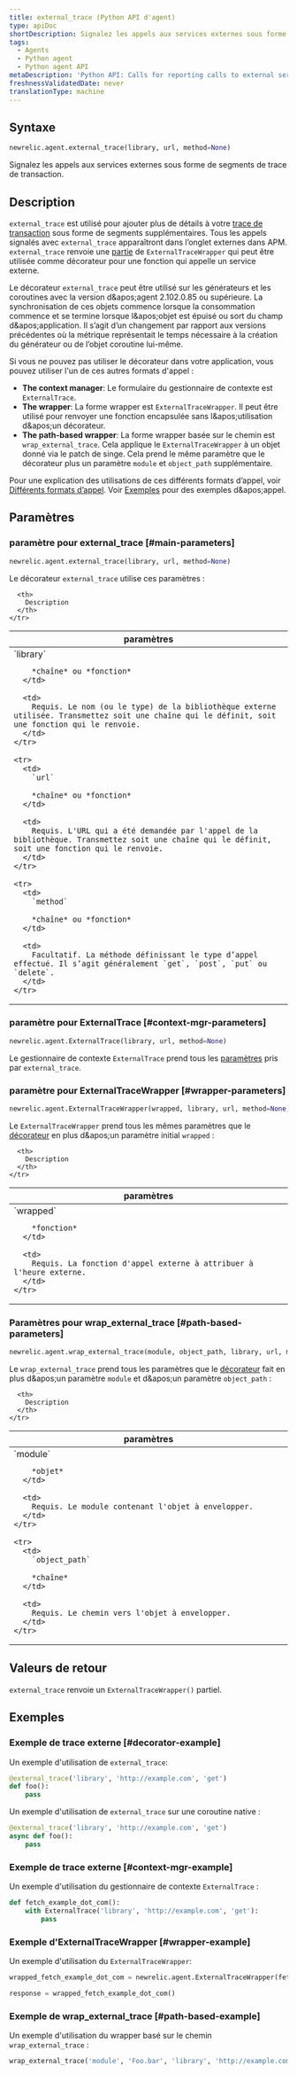 ```yaml
---
title: external_trace (Python API d'agent)
type: apiDoc
shortDescription: Signalez les appels aux services externes sous forme de segments de trace de transaction.
tags:
  - Agents
  - Python agent
  - Python agent API
metaDescription: 'Python API: Calls for reporting calls to external services as transaction trace segments.'
freshnessValidatedDate: never
translationType: machine
---
```


## Syntaxe

```py
newrelic.agent.external_trace(library, url, method=None)
```

Signalez les appels aux services externes sous forme de segments de trace de transaction.

## Description

`external_trace` est utilisé pour ajouter plus de détails à votre [trace de transaction](/docs/accounts-partnerships/education/getting-started-new-relic/glossary#transaction-trace) sous forme de segments supplémentaires. Tous les appels signalés avec `external_trace` apparaîtront dans l’onglet externes dans APM. `external_trace` renvoie une [partie](https://docs.python.org/3.12/library/functools.html#functools.partial) de `ExternalTraceWrapper` qui peut être utilisée comme décorateur pour une fonction qui appelle un service externe.

Le décorateur `external_trace` peut être utilisé sur les générateurs et les coroutines avec la version d&amp;apos;agent 2.102.0.85 ou supérieure. La synchronisation de ces objets commence lorsque la consommation commence et se termine lorsque l&amp;apos;objet est épuisé ou sort du champ d&amp;apos;application. Il s’agit d’un changement par rapport aux versions précédentes où la métrique représentait le temps nécessaire à la création du générateur ou de l’objet coroutine lui-même.

Si vous ne pouvez pas utiliser le décorateur dans votre application, vous pouvez utiliser l'un de ces autres formats d'appel :

* <DNT>**The context manager**</DNT>: Le formulaire du gestionnaire de contexte est `ExternalTrace`.
* <DNT>**The wrapper**</DNT>: La forme wrapper est `ExternalTraceWrapper`. Il peut être utilisé pour renvoyer une fonction encapsulée sans l&amp;apos;utilisation d&amp;apos;un décorateur.
* <DNT>**The path-based wrapper**</DNT>: La forme wrapper basée sur le chemin est `wrap_external_trace`. Cela applique le `ExternalTraceWrapper` à un objet donné via le patch de singe. Cela prend le même paramètre que le décorateur plus un paramètre `module` et `object_path` supplémentaire.

Pour une explication des utilisations de ces différents formats d’appel, voir [Différents formats d’appel](/docs/python-agent-api-different-call-forms). Voir [Exemples](#examples) pour des exemples d&amp;apos;appel.

## Paramètres

### paramètre pour external\_trace [#main-parameters]

```py
newrelic.agent.external_trace(library, url, method=None)
```

Le décorateur `external_trace` utilise ces paramètres :

<table>
  <thead>
    <tr>
      <th width="25%">
        paramètres
      </th>

      <th>
        Description
      </th>
    </tr>
  </thead>

  <tbody>
    <tr>
      <td>
        `library`

        *chaîne* ou *fonction*
      </td>

      <td>
        Requis. Le nom (ou le type) de la bibliothèque externe utilisée. Transmettez soit une chaîne qui le définit, soit une fonction qui le renvoie.
      </td>
    </tr>

    <tr>
      <td>
        `url`

        *chaîne* ou *fonction*
      </td>

      <td>
        Requis. L'URL qui a été demandée par l'appel de la bibliothèque. Transmettez soit une chaîne qui le définit, soit une fonction qui le renvoie.
      </td>
    </tr>

    <tr>
      <td>
        `method`

        *chaîne* ou *fonction*
      </td>

      <td>
        Facultatif. La méthode définissant le type d’appel effectué. Il s’agit généralement `get`, `post`, `put` ou `delete`.
      </td>
    </tr>
  </tbody>
</table>

### paramètre pour ExternalTrace [#context-mgr-parameters]

```py
newrelic.agent.ExternalTrace(library, url, method=None)
```

Le gestionnaire de contexte `ExternalTrace` prend tous les [paramètres](#main-parameters) pris par `external_trace`.

### paramètre pour ExternalTraceWrapper [#wrapper-parameters]

```py
newrelic.agent.ExternalTraceWrapper(wrapped, library, url, method=None)
```

Le `ExternalTraceWrapper` prend tous les mêmes paramètres que le [décorateur](#main-parameters) en plus d&amp;apos;un paramètre initial `wrapped` :

<table>
  <thead>
    <tr>
      <th width="25%">
        paramètres
      </th>

      <th>
        Description
      </th>
    </tr>
  </thead>

  <tbody>
    <tr>
      <td>
        `wrapped`

        *fonction*
      </td>

      <td>
        Requis. La fonction d'appel externe à attribuer à l'heure externe.
      </td>
    </tr>
  </tbody>
</table>

### Paramètres pour wrap\_external\_trace [#path-based-parameters]

```py
newrelic.agent.wrap_external_trace(module, object_path, library, url, method=None)
```

Le `wrap_external_trace` prend tous les paramètres que le [décorateur](#main-parameters) fait en plus d&amp;apos;un paramètre `module` et d&amp;apos;un paramètre `object_path` :

<table>
  <thead>
    <tr>
      <th width="25%">
        paramètres
      </th>

      <th>
        Description
      </th>
    </tr>
  </thead>

  <tbody>
    <tr>
      <td>
        `module`

        *objet*
      </td>

      <td>
        Requis. Le module contenant l'objet à envelopper.
      </td>
    </tr>

    <tr>
      <td>
        `object_path`

        *chaîne*
      </td>

      <td>
        Requis. Le chemin vers l'objet à envelopper.
      </td>
    </tr>
  </tbody>
</table>

## Valeurs de retour

`external_trace` renvoie un `ExternalTraceWrapper()` partiel.

## Exemples

### Exemple de trace externe [#decorator-example]

Un exemple d'utilisation de `external_trace`:

```py
@external_trace('library', 'http://example.com', 'get')
def foo():
    pass
```

Un exemple d'utilisation de `external_trace` sur une coroutine native :

```py
@external_trace('library', 'http://example.com', 'get')
async def foo():
    pass
```

### Exemple de trace externe [#context-mgr-example]

Un exemple d'utilisation du gestionnaire de contexte `ExternalTrace` :

```py
def fetch_example_dot_com():
    with ExternalTrace('library', 'http://example.com', 'get'):
        pass
```

### Exemple d'ExternalTraceWrapper [#wrapper-example]

Un exemple d'utilisation du `ExternalTraceWrapper`:

```py
wrapped_fetch_example_dot_com = newrelic.agent.ExternalTraceWrapper(fetch_example_dot_com, 'library', 'http://example.com', 'get')

response = wrapped_fetch_example_dot_com()
```

### Exemple de wrap\_external\_trace [#path-based-example]

Un exemple d'utilisation du wrapper basé sur le chemin `wrap_external_trace` :

```py
wrap_external_trace('module', 'Foo.bar', 'library', 'http://example.com', 'get')
```
